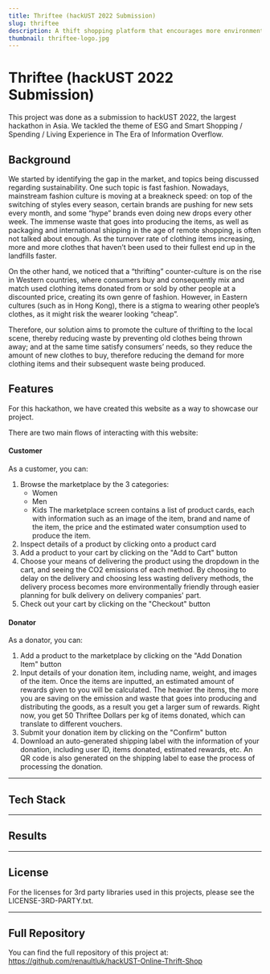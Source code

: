 ```yaml
---
title: Thriftee (hackUST 2022 Submission)
slug: thriftee
description: A thift shopping platform that encourages more environmentally friendly shopping habits.
thumbnail: thriftee-logo.jpg
---
```



<Head>
    <title> Thiftee | Renault Luk </title>
</Head>

# Thriftee (hackUST 2022 Submission)

This project was done as a submission to hackUST 2022, the largest hackathon in Asia. We tackled the theme of ESG and Smart Shopping / Spending / Living Experience in The Era of Information Overflow.

## Background
We started by identifying the gap in the market, and topics being discussed regarding sustainability. One such topic is fast fashion. Nowadays, mainstream fashion culture is moving at a breakneck speed: on top of the switching of styles every season, certain brands are pushing for new sets every month, and some “hype” brands even doing new drops every other week. The immense waste that goes into producing the items, as well as packaging and international shipping in the age of remote shopping, is often not talked about enough. As the turnover rate of clothing items increasing, more and more clothes that haven’t been used to their fullest end up in the landfills faster.

On the other hand, we noticed that a “thrifting” counter-culture is on the rise in Western countries, where consumers buy and consequently mix and match used clothing items donated from or sold by other people at a discounted price, creating its own genre of fashion. However, in Eastern cultures (such as in Hong Kong), there is a stigma to wearing other people’s clothes, as it might risk the wearer looking “cheap”.

Therefore, our solution aims to promote the culture of thrifting to the local scene, thereby reducing waste by preventing old clothes being thrown away; and at the same time satisfy consumers’ needs, so they reduce the amount of new clothes to buy, therefore reducing the demand for more clothing items and their subsequent waste being produced.


## Features
For this hackathon, we have created this website as a way to showcase our project.

There are two main flows of interacting with this website:

#### Customer
As a customer, you can:
1. Browse the marketplace by the 3 categories:
    - Women
    - Men
    - Kids
The marketplace screen contains a list of product cards, each with information such as an image of the item, brand and name of the item, the price and the estimated water consumption used to produce the item.
2. Inspect details of a product by clicking onto a product card
3. Add a product to your cart by clicking on the "Add to Cart" button
4. Choose your means of delivering the product using the dropdown in the cart, and seeing the CO2 emissions of each method. By choosing to delay on the delivery and choosing less wasting delivery methods, the delivery process becomes more environmentally friendly through easier planning for bulk delivery on delivery companies' part.
5. Check out your cart by clicking on the "Checkout" button

#### Donator
As a donator, you can:
1. Add a product to the marketplace by clicking on the "Add Donation Item" button
2. Input details of your donation item, including name, weight, and images of the item. Once the items are inputted, an estimated amount of rewards given to you will be calculated. The heavier the items, the more you are saving on the emission and waste that goes into producing and distributing the goods, as a result you get a larger sum of rewards. Right now, you get 50 Thriftee Dollars per kg of items donated, which can translate to different vouchers.
3. Submit your donation item by clicking on the "Confirm" button
4. Download an auto-generated shipping label with the information of your donation, including user ID, items donated, estimated rewards, etc. An QR code is also generated on the shipping label to ease the process of processing the donation.

---
## Tech Stack

---
## Results


---
## License
For the licenses for 3rd party libraries used in this projects, please see the LICENSE-3RD-PARTY.txt.

---
## Full Repository
You can find the full repository of this project at:
https://github.com/renaultluk/hackUST-Online-Thrift-Shop